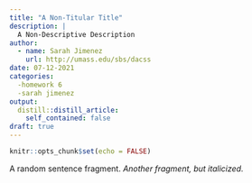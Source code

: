 ```yaml
---
title: "A Non-Titular Title"
description: |
  A Non-Descriptive Description
author:
  - name: Sarah Jimenez
    url: http://umass.edu/sbs/dacss
date: 07-12-2021
categories:
  -homework 6
  -sarah jimenez
output:
  distill::distill_article:
    self_contained: false
draft: true
---
```



```r
knitr::opts_chunk$set(echo = FALSE)
```


A random sentence fragment.
*Another fragment, but italicized.*
